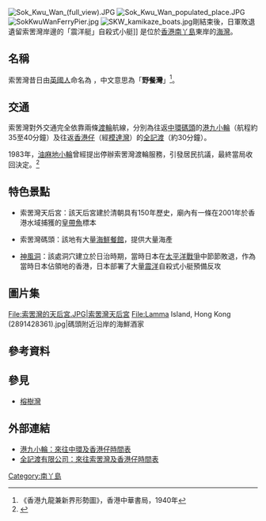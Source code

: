 [[File:Sok_Kwu_Wan_(full_view).JPG|thumb]]
[[File:Sok_Kwu_Wan_populated_place.JPG|thumb]]
[[File:SokKwuWanFerryPier.jpg|thumb]]
[[File:SKW_kamikaze_boats.jpg|thumb]]剛結束後，日軍敗退遺留索罟灣岸邊的「震洋艇」自殺式小艇]]
{{engname|索罟灣|Sok Kwu Wan}}是位於[[香港|香港]][[南丫島|南丫島]]東岸的[[海灣|海灣]]。

==名稱==
索罟灣昔日由[[英國人|英國人]]命名為 '''{{lang|en|Picnic Bay}}'''，中文意思為「'''野餐灣'''」<ref>《香港九龍兼新界形勢圖》，香港中華書局，1940年</ref>。

==交通==
索罟灣對外交通完全依靠兩條[[渡輪|渡輪]]航線，分別為往返[[中環碼頭|中環碼頭]]的[[港九小輪|港九小輪]]（航程約35至40分鐘）及往返[[香港仔|香港仔]]（經[[模達灣|模達灣]]）的[[全記渡|全記渡]]（約30分鐘）。

1983年，[[油蔴地小輪|油麻地小輪]]曾經提出停辦索罟灣渡輪服務，引發居民抗議，最終當局收回決定。<ref>{{Cite news|url=http://hk.on.cc/hk/bkn/cnt/news/20160911/bkn-20160911060030049-0911_00822_001.html|title=東網光影：香港渡輪的黃金年代|newspaper=on.cc 東網|accessdate=2017-04-14|language=zh-hk|archive-date=2021-03-10|archive-url=https://web.archive.org/web/20210310173116/http://hk.on.cc/hk/bkn/cnt/news/20160911/bkn-20160911060030049-0911_00822_001.html|dead-url=no}}</ref>

==特色景點==

*索罟灣天后宮：該天后宮建於清朝具有150年歷史，廟內有一條在2001年於香港水域捕獲的[[皇帶魚|皇帶魚]]標本

*索罟灣碼頭：該地有大量[[海鮮|海鮮]][[餐廳|餐館]]，提供大量海產

*[[神風洞|神風洞]]：該處洞穴建立於日治時期，當時日本在[[太平洋戰爭|太平洋戰爭]]中節節敗退，作為當時日本佔領地的香港，日本部署了大量[[震洋|震洋]]自殺式小艇預備反攻

==圖片集==
<gallery mode=packed heights=150px style="text-align:left">
File:索罟灣的天后宮.JPG|索罟灣天后宮
File:Lamma Island, Hong Kong (2891428361).jpg|碼頭附近沿岸的海鮮酒家
</gallery>

==參考資料==
{{Reflist}}

==參見==
*[[榕樹灣|榕樹灣]]

==外部連結==
{{stack begin}}
{{commonscat|Sok Kwu Wan}}
{{stack end}}
*[http://www.hkkf.com.hk/index.php?op=timetable&page=sokkwuwan 港九小輪：來往中環及香港仔時間表] {{Wayback|url=http://www.hkkf.com.hk/index.php?op=timetable&page=sokkwuwan |date=20210422203815 }}
*[http://www.ferry.com.hk/chi/service.htm 全記渡有限公司：來往索罟灣及香港仔時間表] {{Wayback|url=http://www.ferry.com.hk/chi/service.htm |date=20210211003903 }}

{{香港海灣}}

[[Category:南丫島|Category:南丫島]]